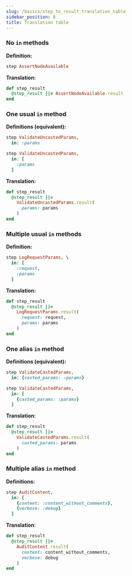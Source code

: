 ```yaml
---
slug: /basics/step_to_result_translation_table
sidebar_position: 8
title: Translation table
---
```


### No `in` methods

**Definition:**

```ruby
step AssertNodeAvailable
```

**Translation:**

```ruby
def step_result
  @step_result ||= AssertNodeAvailable.result
end
```

### One usual `in` method

**Definitions (equivalent):**

```ruby
step ValidateUncastedParams,
  in: :params
```

```ruby
step ValidateUncastedParams,
  in: [
    :params
  ]
```

**Translation:**

```ruby
def step_result
  @step_result ||=
    ValidateUncastedParams.result(
      params: params
    )
end
```

### Multiple usual `in` methods

**Definition:**

```ruby
step LogRequestParams, \
  in: [
    :request,
    :params
  ]
```

**Translation:**

```ruby
def step_result
  @step_result ||=
    LogRequestParams.result(
      request: request,
      params: params
    )
end
```

### One alias `in` method

**Definitions (equivalent):**

```ruby
step ValidateCastedParams,
  in: {casted_params: :params}
```

```ruby
step ValidateCastedParams,
  in: [
    {casted_params: :params}
  ]
```

**Translation:**

```ruby
def step_result
  @step_result ||=
    ValidateCastedParams.result(
      casted_params: params
    )
end
```

### Multiple alias `in` method

**Definitions:**

```ruby
step AuditContent,
  in: [
    {content: :content_without_comments},
    {verbose: :debug}
  ]
```

**Translation:**

```ruby
def step_result
  @step_result ||=
    AuditContent.result(
      content: content_without_comments,
      verbose: debug
    )
end
```


